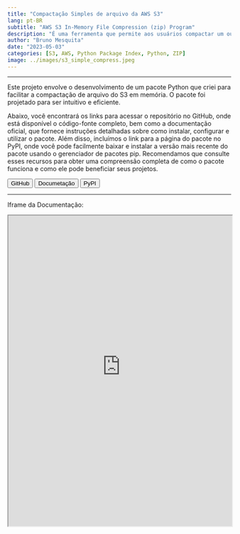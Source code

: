 ```yaml
---
title: "Compactação Simples de arquivo da AWS S3"
lang: pt-BR
subtitle: "AWS S3 In-Memory File Compression (zip) Program"
description: "É uma ferramenta que permite aos usuários compactar um ou mais arquivos armazenados no S3 em um único arquivo zip, todos na memória, sem a necessidade de fazer download para o disco rígido. Isso pode ser útil para reduzir o tamanho dos arquivos e economizar custos de armazenamento."
author: "Bruno Mesquita"
date: "2023-05-03"
categories: [S3, AWS, Python Package Index, Python, ZIP]
image: ../images/s3_simple_compress.jpeg
---
```


---

Este projeto envolve o desenvolvimento de um pacote Python que criei para facilitar a compactação de arquivo do S3 em memória. O pacote foi projetado para ser intuitivo e eficiente.

Abaixo, você encontrará os links para acessar o repositório no GitHub, onde está disponível o código-fonte completo, bem como a documentação oficial, que fornece instruções detalhadas sobre como instalar, configurar e utilizar o pacote. Além disso, incluímos o link para a página do pacote no PyPI, onde você pode facilmente baixar e instalar a versão mais recente do pacote usando o gerenciador de pacotes pip. Recomendamos que consulte esses recursos para obter uma compreensão completa de como o pacote funciona e como ele pode beneficiar seus projetos.

<button onclick="location.href='https://github.com/BrunoMesquitaa/s3_simple_compress'" type="button" class="btn btn-secondary">GitHub</button>
<button onclick="location.href='https://s3-simple-compress.readthedocs.io/en/latest/?badge=latest'" type="button" class="btn btn-secondary">Documetação</button>
<button onclick="location.href='https://pypi.org/project/s3-simple-compress/'" type="button" class="btn btn-secondary">PyPI</button>

---

Iframe da Documentação:
```{=html}
<iframe width="100%" height="700" src="https://s3-simple-compress.readthedocs.io/en/latest/?badge=latest"></iframe>
```